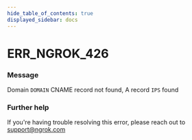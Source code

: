 ```yaml
---
hide_table_of_contents: true
displayed_sidebar: docs
---
```



# ERR_NGROK_426

### Message

Domain `DOMAIN` CNAME record not found, A record `IPS` found

<ErrorDetails error="err_ngrok_426" />

### Further help

If you're having trouble resolving this error, please reach out to [support@ngrok.com](mailto:support@ngrok.com?subject=Help%20with%20ERR_NGROK_426)

